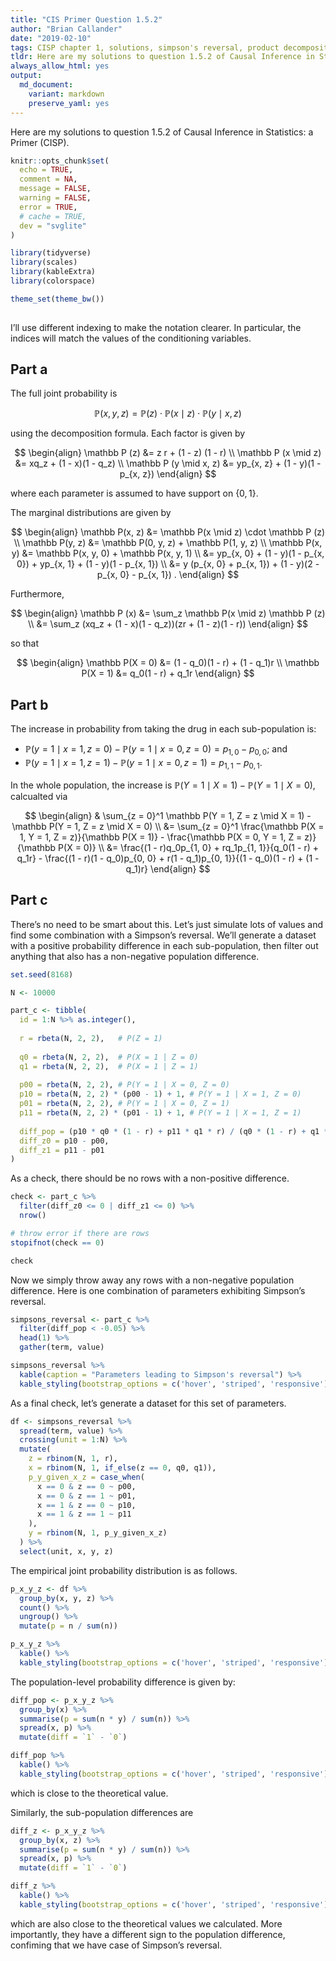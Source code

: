 ```yaml
---
title: "CIS Primer Question 1.5.2"
author: "Brian Callander"
date: "2019-02-10"
tags: CISP chapter 1, solutions, simpson's reversal, product decomposition
tldr: Here are my solutions to question 1.5.2 of Causal Inference in Statistics a Primer (CISP).
always_allow_html: yes
output: 
  md_document:
    variant: markdown
    preserve_yaml: yes
---
```


Here are my solutions to question 1.5.2 of Causal Inference in Statistics: a Primer (CISP).

<!--more-->

```r
knitr::opts_chunk$set(
  echo = TRUE,
  comment = NA,
  message = FALSE,
  warning = FALSE,
  error = TRUE,
  # cache = TRUE,
  dev = "svglite"
)

library(tidyverse)
library(scales)
library(kableExtra)
library(colorspace)

theme_set(theme_bw())
 
```

I'll use different indexing to make the notation clearer.  In particular, the indices will match the values of the conditioning variables.  

## Part a

The full joint probability is 

$$
\mathbb P(x, y, z)
=
\mathbb P (z) \cdot \mathbb P (x \mid z) \cdot \mathbb P (y \mid x, z)
$$

using the decomposition formula. Each factor is given by

$$
\begin{align}
  \mathbb P (z) 
  &=
  z r + (1 - z) (1 - r)
  \\
  \mathbb P (x \mid z) 
  &=
  xq_z + (1 - x)(1 - q_z)
  \\
  \mathbb P (y \mid x, z)
  &=
  yp_{x, z} + (1 - y)(1 - p_{x, z})
\end{align}
$$

where each parameter is assumed to have support on $\{0, 1\}$. 

The marginal distributions are given by

$$
\begin{align}
  \mathbb P(x, z)
  &=
  \mathbb P(x \mid z) \cdot \mathbb P (z)
  \\
  \mathbb P(y, z)
  &=
  \mathbb P(0, y, z) + \mathbb P(1, y, z)
  \\
  \mathbb P(x, y)
  &=
  \mathbb P(x, y, 0) + \mathbb P(x, y, 1)
  \\
  &=
  yp_{x, 0} + (1 - y)(1 - p_{x, 0})
  +
  yp_{x, 1} + (1 - y)(1 - p_{x, 1})
  \\
  &=
  y (p_{x, 0} + p_{x, 1})  + (1 - y)(2 - p_{x, 0} - p_{x, 1})
  .
\end{align}
$$

Furthermore,

$$
\begin{align}
  \mathbb P (x) 
  &=
  \sum_z \mathbb P(x \mid z) \mathbb P (z)
  \\
  &=
  \sum_z (xq_z + (1 - x)(1 - q_z))(zr + (1 - z)(1 - r))
\end{align}
$$

so that

$$
\begin{align}
  \mathbb P(X = 0)
  &=
  (1 - q_0)(1 - r) + (1 - q_1)r
  \\
  \mathbb P(X = 1)
  &=
  q_0(1 - r) + q_1r
\end{align}
$$

## Part b

The increase in probability from taking the drug in each sub-population is:

* $\mathbb P(y = 1 \mid x = 1, z = 0) - \mathbb P(y = 1 \mid x = 0, z = 0) = p_{1, 0} - p_{0, 0}$; and
* $\mathbb P(y = 1 \mid x = 1, z = 1) - \mathbb P(y = 1 \mid x = 0, z = 1) = p_{1, 1} - p_{0, 1}$.

In the whole population, the increase is $\mathbb P(Y = 1 \mid X = 1) - \mathbb P(Y = 1 \mid X = 0)$, calcualted via

$$
\begin{align}
  &
  \sum_{z = 0}^1 
  \mathbb P(Y = 1, Z = z \mid X = 1) - \mathbb P(Y = 1, Z = z \mid X = 0)
  \\
  &=
  \sum_{z = 0}^1 
  \frac{\mathbb P(X = 1, Y = 1, Z = z)}{\mathbb P(X = 1)} - \frac{\mathbb P(X = 0, Y = 1, Z = z)}{\mathbb P(X = 0)}
  \\
  &=
  \frac{(1 - r)q_0p_{1, 0} + rq_1p_{1, 1}}{q_0(1 - r) + q_1r} 
  - 
  \frac{(1 - r)(1 - q_0)p_{0, 0} + r(1 - q_1)p_{0, 1}}{(1 - q_0)(1 - r) + (1 - q_1)r}
\end{align}
$$

## Part c

There's no need to be smart about this. Let's just simulate lots of values and find some combination with a Simpson's reversal. We'll generate a dataset with a positive probability difference in each sub-population, then filter out anything that also has a non-negative population difference. 

```r
set.seed(8168)

N <- 10000

part_c <- tibble(
  id = 1:N %>% as.integer(),
  
  r = rbeta(N, 2, 2),   # P(Z = 1)
  
  q0 = rbeta(N, 2, 2),  # P(X = 1 | Z = 0)
  q1 = rbeta(N, 2, 2),  # P(X = 1 | Z = 1)
  
  p00 = rbeta(N, 2, 2), # P(Y = 1 | X = 0, Z = 0)
  p10 = rbeta(N, 2, 2) * (p00 - 1) + 1, # P(Y = 1 | X = 1, Z = 0)
  p01 = rbeta(N, 2, 2), # P(Y = 1 | X = 0, Z = 1)
  p11 = rbeta(N, 2, 2) * (p01 - 1) + 1, # P(Y = 1 | X = 1, Z = 1)
  
  diff_pop = (p10 * q0 * (1 - r) + p11 * q1 * r) / (q0 * (1 - r) + q1 * r) - (p00 * (1 - q0) * (1 - r) + p01 * (1 - q1) * r) / ((1 - q0) * (1 - r) + (1 - q1) * r),
  diff_z0 = p10 - p00,
  diff_z1 = p11 - p01
) 
```

As a check, there should be no rows with a non-positive difference.

```r
check <- part_c %>% 
  filter(diff_z0 <= 0 | diff_z1 <= 0) %>% 
  nrow()

# throw error if there are rows
stopifnot(check == 0)

check
```

Now we simply throw away any rows with a non-negative population difference. Here is one combination of parameters exhibiting Simpson's reversal.

```r
simpsons_reversal <- part_c %>% 
  filter(diff_pop < -0.05) %>% 
  head(1) %>% 
  gather(term, value)
```

```r
simpsons_reversal %>% 
  kable(caption = "Parameters leading to Simpson's reversal") %>% 
  kable_styling(bootstrap_options = c('hover', 'striped', 'responsive'))
```

As a final check, let's generate a dataset for this set of parameters.

```r
df <- simpsons_reversal %>% 
  spread(term, value) %>% 
  crossing(unit = 1:N) %>% 
  mutate(
    z = rbinom(N, 1, r),
    x = rbinom(N, 1, if_else(z == 0, q0, q1)),
    p_y_given_x_z = case_when(
      x == 0 & z == 0 ~ p00,
      x == 0 & z == 1 ~ p01,
      x == 1 & z == 0 ~ p10,
      x == 1 & z == 1 ~ p11
    ),
    y = rbinom(N, 1, p_y_given_x_z)
  ) %>% 
  select(unit, x, y, z)

```

The empirical joint probability distribution is as follows.

```r
p_x_y_z <- df %>% 
  group_by(x, y, z) %>% 
  count() %>% 
  ungroup() %>% 
  mutate(p = n / sum(n))

```

```r
p_x_y_z %>% 
  kable() %>% 
  kable_styling(bootstrap_options = c('hover', 'striped', 'responsive'))
```

The population-level probability difference is given by:


```r
diff_pop <- p_x_y_z %>% 
  group_by(x) %>% 
  summarise(p = sum(n * y) / sum(n)) %>% 
  spread(x, p) %>%
  mutate(diff = `1` - `0`)

```


```r
diff_pop %>% 
  kable() %>% 
  kable_styling(bootstrap_options = c('hover', 'striped', 'responsive'))
```

which is close to the theoretical value.


Similarly, the sub-population differences are

```r
diff_z <- p_x_y_z %>% 
  group_by(x, z) %>% 
  summarise(p = sum(n * y) / sum(n)) %>% 
  spread(x, p) %>% 
  mutate(diff = `1` - `0`)
```

```r
diff_z %>% 
  kable() %>% 
  kable_styling(bootstrap_options = c('hover', 'striped', 'responsive'))
```

which are also close to the theoretical values we calculated. More importantly, they have a different sign to the population difference, confiming that we have case of Simpson's reversal.
